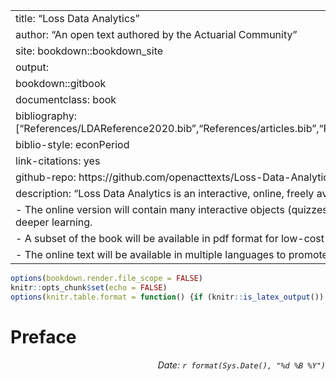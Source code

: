 
--- 
title: "Loss Data Analytics"
author: "An open text authored by the Actuarial Community"
site: bookdown::bookdown_site
output:
  bookdown::gitbook
documentclass: book
bibliography: ["References/LDAReference2020.bib","References/articles.bib","References/books.bib","References/packagesA.bib","References/packagesB.bib"]
biblio-style: econPeriod
link-citations: yes
github-repo: https://github.com/openacttexts/Loss-Data-Analytics
description: "Loss Data Analytics is an interactive, online, freely available text.
  -  The online version will contain many interactive objects (quizzes, computer demonstrations, interactive graphs, video, and the like) to promote deeper learning.
  -  A subset of the book will be available in pdf format for low-cost printing.
  -  The online text will be available in multiple languages to promote access to a worldwide audience."
---


```r
options(bookdown.render.file_scope = FALSE)
knitr::opts_chunk$set(echo = FALSE)
options(knitr.table.format = function() {if (knitr::is_latex_output()) 'latex' else 'pandoc'})
```

# Preface {-}

<p style="text-align:right;">
*Date: `r format(Sys.Date(), "%d %B %Y")`*</p>


